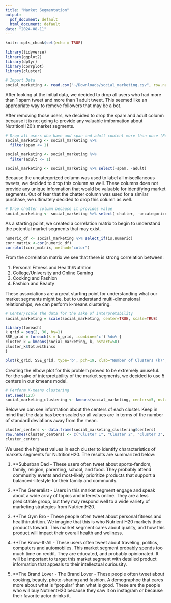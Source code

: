 ```yaml
---
title: "Market Segmentation"
output:
  pdf_document: default
  html_document: default
date: "2024-08-11"
---
```


```r
knitr::opts_chunk$set(echo = TRUE)
```

```r
library(tidyverse)
library(ggplot2)
library(dplyr)
library(corrplot)
library(cluster)
```


```r
# Import Data
social_marketing <- read.csv("~/Downloads/social_marketing.csv", row.names = 1)
```

After looking at the initial data, we decided to drop all users who had more than 1 spam tweet and more than 1 adult tweet. This seemed like an appropriate way to remove followers that may be a bot.

After removing those users, we decided to drop the spam and adult column because it is not going to provide any valuable imformation about NutritionH20's market segments. 

```r
# Drop all users who have and span and adult content more than once (Potential Spa)
social_marketing <- social_marketing %>% 
  filter(spam <= 1)

social_marketing <- social_marketing %>% 
  filter(adult <= 1)

social_marketing <- social_marketing %>% select(-spam, -adult)
```

Because the uncategorized column was used to label all miscellaneous tweets, we decided to drop this column as well. These columns does not provide any unique information that would be valuable for identifying market segments. Out of fear that the chatter column was used for a similar purchase, we ultimately decided to drop this column as well.


```r
# Drop chatter column because it provides value
social_marketing <- social_marketing %>% select(-chatter, -uncategorized)
```

As a starting point, we created a correlation matrix to begin to understand the potential market segments that may exist. 

```r
numeric_df <- social_marketing %>% select_if(is.numeric)
corr_matrix <-cor(numeric_df)
corrplot(corr_matrix, method="color")
```
From the correlation matrix we see that there is strong correlation between:

1) Personal Fitness and Health/Nutrition
2) College/University and Online Gaming
3) Cooking and Fashion
4) Fashion and Beauty

These associations are a great starting point for understanding what our market segments might be, but to understand multi-dimensional relationships, we can perform k-means clustering.

```r
# Center/scale the data for the sake of interpretability
social_marketing = scale(social_marketing, center=TRUE, scale=TRUE)
```


```r

library(foreach)
k_grid = seq(2, 30, by=1)
SSE_grid = foreach(k = k_grid, .combine='c') %do% {
cluster_k = kmeans(social_marketing, k, nstart=50)
cluster_k$tot.withinss
}

plot(k_grid, SSE_grid, type='b', pch=19, xlab="Number of Clusters (k)", ylab="Total Within-Cluster SSE", main="Elbow Plot for K-Means")
```

Creating the elbow plot for this problem proved to be extremely unuseful. For the sake of interpretability of the market segments, we decided to use 5 centers in our kmeans model.

```r
# Perform K-means clustering
set.seed(123)
social_marketing_clustering <- kmeans(social_marketing, centers=5, nstart=25)
```

Below we can see information about the centers of each cluster. Keep in mind that the data has been scaled so all values are in terms of the number of standard deviations away from the mean. 

```r
cluster_centers <- data.frame(social_marketing_clustering$centers)
row.names(cluster_centers) <- c("Cluster 1", "Cluster 2", "Cluster 3", "Cluster 4","Cluster 5")
cluster_centers
```
We used the highest values in each cluster to identify characteristics of markets segments for NutritionH20. The results are summarized below:

1. **Suburban Dad - These users often tweet about sports-fandom, family, religion, parenting, school, and food. They probably attend community events and most-likely prioritize products that support a balanced-lifestyle for their family and community.

2. **The Generalist - Users in this market segment engage and speak about a wide array of topics and interests online. They are a less predictable group, but they may respond well to a wide variety of marketing strategies from NutrientH20.

3. **The Gym Bro - These people often tweet about personal fitness and health/nutrition. We imagine that this is who Nutrient H20 markets their products toward. This market segment cares about quality, and how this product will impact their overall health and wellness.

4. **The Know-It-All - These users often tweet about traveling, politics, computers and automobiles. This market segment probably spends too much time on reddit. They are educated,  and probably opinionated. It will be important to target this market segment with detailed product information that appeals to their intellectual curiousity.

5. **The Brand Lover - The Brand Lover - These people often tweet about cooking, beauty, photo-sharing and fashion. A demographoc that cares more about what is "popular" than what is good. These are the people who will buy NutrientH20 because they saw it on instagram or because their favorite actor drinks it.
